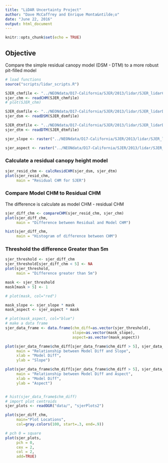 ```yaml
---
title: "LiDAR Uncertainty Project"
author: "Dave McCaffrey and Enrique Monta&ntilde;o"
date: "June 22, 2016"
output: html_document
---
```


```r
knitr::opts_chunk$set(echo = TRUE)
```

## Objective

Compare the simple residual canopy model (DSM - DTM) to a more robust pit-filled model

```r
# load functions
source("scripts/lidar_scripts.R")

SJER_chmfile <- "../NEONdata/D17-California/SJER/2013/lidar/SJER_lidarCHM.tif"
sjer_chm <- readCHM(SJER_chmfile)
# plot(SJER_chm)

SJER_dsmfile <- "../NEONdata/D17-California/SJER/2013/lidar/SJER_lidarDSM.tif"
sjer_dsm <- readDSM(SJER_dsmfile)

SJER_dtmfile <- "../NEONdata/D17-California/SJER/2013/lidar/SJER_lidarDTM.tif"
sjer_dtm <- readDTM(SJER_dtmfile)

sjer_slope <- raster("../NEONdata/D17-California/SJER/2013/lidar/SJER_lidarSlope.tif")

sjer_aspect <- raster("../NEONdata/D17-California/SJER/2013/lidar/SJER_lidarAspect.tif")
```

### Calculate a residual canopy height model

```r
sjer_resid_chm <- calcResidCHM(sjer_dsm, sjer_dtm)
plot(sjer_resid_chm,
     main = "Residual CHM for SJER")
```

### Compare Model CHM to Residual CHM

The difference is calculate as model CHM - residual CHM

```r

sjer_diff_chm <- compareCHM(sjer_resid_chm, sjer_chm)
plot(sjer_diff_chm,
     main = "Difference between Residual and Model CHM")

hist(sjer_diff_chm,
     main = "Histogram of difference between CHM")
```

### Threshold the difference Greater than 5m

```r

sjer_threshold <- sjer_diff_chm
sjer_threshold[sjer_diff_chm < 5] <- NA
plot(sjer_threshold,
     main = "Difference greater than 5m")

mask <- sjer_threshold
mask[mask > 5] <- 1

# plot(mask, col="red")

mask_slope <- sjer_slope * mask
mask_aspect <- sjer_aspect * mask

# plot(mask_aspect, col="blue")
# make a data frame
sjer_data_frame <- data.frame(chm_diff=as.vector(sjer_threshold),
                              slope=as.vector(mask_slope),
                              aspect=as.vector(mask_aspect))

plot(sjer_data_frame$chm_diff[sjer_data_frame$chm_diff > 5], sjer_data_frame$slope[sjer_data_frame$chm_diff > 5],
     main = "Relationship between Model Diff and Slope",
     xlab = "Model Diff",
     ylab = "Slope")

plot(sjer_data_frame$chm_diff[sjer_data_frame$chm_diff > 5], sjer_data_frame$aspect[sjer_data_frame$chm_diff > 5],
     main = "Relationship between Model Diff and Aspect",
     xlab = "Model Diff",
     ylab = "Aspect")


# hist(sjer_data_frame$chm_diff)
# import plot centroids
sjer_plots <- readOGR("data/", "sjerPlots2")

plot(sjer_diff_chm,
     main="Plot Locations",
     col=gray.colors(100, start=.3, end=.9))

# pch 0 = square
plot(sjer_plots,
     pch = 0,
     cex = 2,
     col = 2,
     add=TRUE)

```



